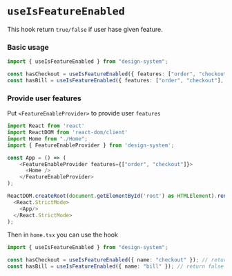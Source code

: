 
<Meta title=" Hooks/useIsFeatureEnabled"/>

# `useIsFeatureEnabled`

This hook return `true/false` if user hase given feature.

### Basic usage

```typescript jsx
import { useIsFeatureEnabled } from "design-system";

const hasCheckout = useIsFeatureEnabled({ features: ["order", "checkout"], name: "order" }); // return true
const hasBill = useIsFeatureEnabled({ features: ["order", "checkout"], name: "bill" }); // return false
```

### Provide user features

Put `<FeatureEnableProvider>` to provide user `features`

```typescript jsx
import React from 'react'
import ReactDOM from 'react-dom/client'
import Home from "./Home";
import { FeatureEnableProvider } from 'design-system';

const App = () => (
    <FeatureEnableProvider features={["order", "checkout"]}>
      <Home />
    </FeatureEnableProvider>
);

ReactDOM.createRoot(document.getElementById('root') as HTMLElement).render(
  <React.StrictMode>
    <App/>
  </React.StrictMode>
);
```

Then in `home.tsx` you can use the hook

```typescript jsx
import { useIsFeatureEnabled } from "design-system";

const hasCheckout = useIsFeatureEnabled({ name: "checkout" }); // return true
const hasBill = useIsFeatureEnabled({ name: "bill" }); // return false
```